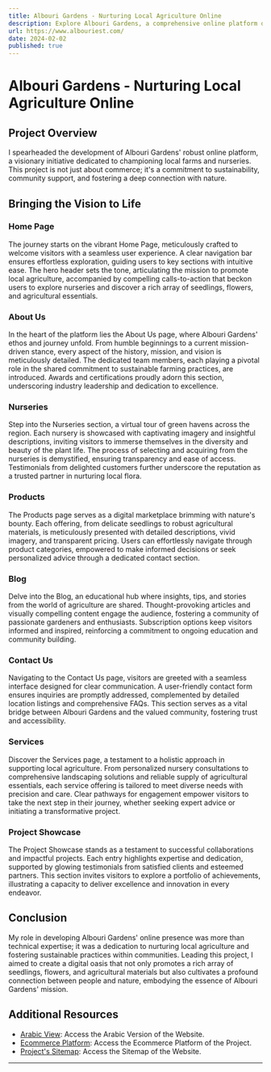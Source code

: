 ```yaml
---
title: Albouri Gardens - Nurturing Local Agriculture Online
description: Explore Albouri Gardens, a comprehensive online platform developed to promote local farms and nurseries, offering a variety of seedlings, flowers, and agricultural materials. Learn how I led the project to completion, emphasizing sustainability and community support.
url: https://www.albouriest.com/
date: 2024-02-02
published: true
---
```


# Albouri Gardens - Nurturing Local Agriculture Online

## Project Overview

I spearheaded the development of Albouri Gardens' robust online platform, a visionary initiative dedicated to championing local farms and nurseries. This project is not just about commerce; it's a commitment to sustainability, community support, and fostering a deep connection with nature.

## Bringing the Vision to Life

### Home Page

The journey starts on the vibrant Home Page, meticulously crafted to welcome visitors with a seamless user experience. A clear navigation bar ensures effortless exploration, guiding users to key sections with intuitive ease. The hero header sets the tone, articulating the mission to promote local agriculture, accompanied by compelling calls-to-action that beckon users to explore nurseries and discover a rich array of seedlings, flowers, and agricultural essentials.

### About Us

In the heart of the platform lies the About Us page, where Albouri Gardens' ethos and journey unfold. From humble beginnings to a current mission-driven stance, every aspect of the history, mission, and vision is meticulously detailed. The dedicated team members, each playing a pivotal role in the shared commitment to sustainable farming practices, are introduced. Awards and certifications proudly adorn this section, underscoring industry leadership and dedication to excellence.

### Nurseries

Step into the Nurseries section, a virtual tour of green havens across the region. Each nursery is showcased with captivating imagery and insightful descriptions, inviting visitors to immerse themselves in the diversity and beauty of the plant life. The process of selecting and acquiring from the nurseries is demystified, ensuring transparency and ease of access. Testimonials from delighted customers further underscore the reputation as a trusted partner in nurturing local flora.

### Products

The Products page serves as a digital marketplace brimming with nature's bounty. Each offering, from delicate seedlings to robust agricultural materials, is meticulously presented with detailed descriptions, vivid imagery, and transparent pricing. Users can effortlessly navigate through product categories, empowered to make informed decisions or seek personalized advice through a dedicated contact section.

### Blog

Delve into the Blog, an educational hub where insights, tips, and stories from the world of agriculture are shared. Thought-provoking articles and visually compelling content engage the audience, fostering a community of passionate gardeners and enthusiasts. Subscription options keep visitors informed and inspired, reinforcing a commitment to ongoing education and community building.

### Contact Us

Navigating to the Contact Us page, visitors are greeted with a seamless interface designed for clear communication. A user-friendly contact form ensures inquiries are promptly addressed, complemented by detailed location listings and comprehensive FAQs. This section serves as a vital bridge between Albouri Gardens and the valued community, fostering trust and accessibility.

### Services

Discover the Services page, a testament to a holistic approach in supporting local agriculture. From personalized nursery consultations to comprehensive landscaping solutions and reliable supply of agricultural essentials, each service offering is tailored to meet diverse needs with precision and care. Clear pathways for engagement empower visitors to take the next step in their journey, whether seeking expert advice or initiating a transformative project.

### Project Showcase

The Project Showcase stands as a testament to successful collaborations and impactful projects. Each entry highlights expertise and dedication, supported by glowing testimonials from satisfied clients and esteemed partners. This section invites visitors to explore a portfolio of achievements, illustrating a capacity to deliver excellence and innovation in every endeavor.

## Conclusion

My role in developing Albouri Gardens' online presence was more than technical expertise; it was a dedication to nurturing local agriculture and fostering sustainable practices within communities. Leading this project, I aimed to create a digital oasis that not only promotes a rich array of seedlings, flowers, and agricultural materials but also cultivates a profound connection between people and nature, embodying the essence of Albouri Gardens' mission.

## Additional Resources
- [Arabic View](https://www.albouriest.com/ar): Access the Arabic Version of the Website.
- [Ecommerce Platform](https://shop.albouriest.com/): Access the Ecommerce Platform of the Project.
- [Project's Sitemap](https://www.relume.io/app/project/P134684_Jlhs0S8W-tT0H_DScuGC2He4zOQp7wIi2ueBuD4lCiU): Access the Sitemap of the Website.

---